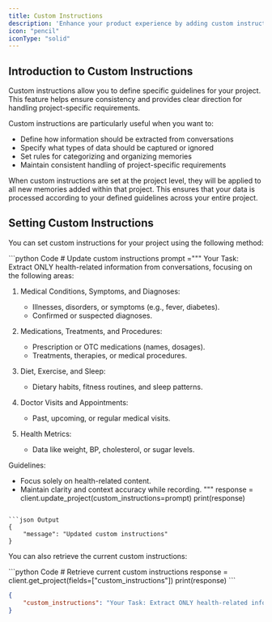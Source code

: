 ---
title: Custom Instructions
description: 'Enhance your product experience by adding custom instructions tailored to your needs'
icon: "pencil"
iconType: "solid"
---

<Snippet file="paper-release.mdx" />

## Introduction to Custom Instructions

Custom instructions allow you to define specific guidelines for your project. This feature helps ensure consistency and provides clear direction for handling project-specific requirements.

Custom instructions are particularly useful when you want to:
- Define how information should be extracted from conversations
- Specify what types of data should be captured or ignored
- Set rules for categorizing and organizing memories
- Maintain consistent handling of project-specific requirements

When custom instructions are set at the project level, they will be applied to all new memories added within that project. This ensures that your data is processed according to your defined guidelines across your entire project.

## Setting Custom Instructions

You can set custom instructions for your project using the following method:

<CodeGroup>
```python Code
# Update custom instructions
prompt ="""
Your Task: Extract ONLY health-related information from conversations, focusing on the following areas:

1. Medical Conditions, Symptoms, and Diagnoses:
   - Illnesses, disorders, or symptoms (e.g., fever, diabetes).
   - Confirmed or suspected diagnoses.

2. Medications, Treatments, and Procedures:
   - Prescription or OTC medications (names, dosages).
   - Treatments, therapies, or medical procedures.

3. Diet, Exercise, and Sleep:
   - Dietary habits, fitness routines, and sleep patterns.

4. Doctor Visits and Appointments:
   - Past, upcoming, or regular medical visits.

5. Health Metrics:
   - Data like weight, BP, cholesterol, or sugar levels.

Guidelines:
- Focus solely on health-related content.
- Maintain clarity and context accuracy while recording.
"""
response = client.update_project(custom_instructions=prompt)
print(response)
```

```json Output
{
    "message": "Updated custom instructions"
}
```
</CodeGroup>

You can also retrieve the current custom instructions:

<CodeGroup>
```python Code
# Retrieve current custom instructions
response = client.get_project(fields=["custom_instructions"])
print(response)
```

```json Output
{
    "custom_instructions": "Your Task: Extract ONLY health-related information from conversations, focusing on the following areas:\n1. Medical Conditions, Symptoms, and Diagnoses - illnesses, disorders, or symptoms (e.g., fever, diabetes), confirmed or suspected diagnoses.\n2. Medications, Treatments, and Procedures - prescription or OTC medications (names, dosages), treatments, therapies, or medical procedures.\n3. Diet, Exercise, and Sleep - dietary habits, fitness routines, and sleep patterns.\n4. Doctor Visits and Appointments - past, upcoming, or regular medical visits.\n5. Health Metrics - data like weight, BP, cholesterol, or sugar levels.\n\nGuidelines: Focus solely on health-related content. Maintain clarity and context accuracy while recording."
}
```
</CodeGroup>